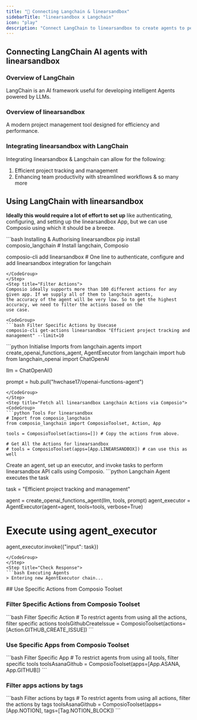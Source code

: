 ```yaml
---
title: "🚀 Connecting Langchain & linearsandbox"
sidebarTitle: "linearsandbox x Langchain"
icon: "play"
description: "Connect LangChain to linearsandbox to create agents to perform tasks using natural language"
---
```


## Connecting LangChain AI agents with linearsandbox

### Overview of LangChain

LangChain is an AI framework useful for developing intelligent Agents powered by LLMs.

### Overview of linearsandbox

A modern project management tool designed for efficiency and performance.

### Integrating linearsandbox with LangChain

Integrating linearsandbox & Langchain can allow for the following:

1. Efficient project tracking and management
2. Enhancing team productivity with streamlined workflows
& so many more

## Using LangChain with linearsandbox

<Steps>
<Step title="Setting Up the Environment">

**Ideally this would require a lot of effort to set up** like authenticating, configuring, and setting up the linearsandbox App, but we can use Composio using which it should be a breeze.

<CodeGroup>
```bash Installing & Authorising linearsandbox
pip install composio_langchain # Install langchain, Composio 

composio-cli add linearsandbox # One line to authenticate, configure and add linearsandbox integration for langchain
```
</CodeGroup>
</Step>
<Step title="Filter Actions">
Composio ideally supports more than 100 different actions for any given app. If we supply all of them to langchain agents, 
the accuracy of the agent will be very low. So to get the highest accuracy, we need to filter the actions based on the 
use case.

<CodeGroup>
```bash Filter Specific Actions by Usecase
composio-cli get-actions linearsandbox "Efficient project tracking and management" --limit=10
```
</CodeGroup>

</Step>
<Step title="Import Base Packages">

<CodeGroup>
```python Initialise Imports
from langchain.agents import create_openai_functions_agent, AgentExecutor
from langchain import hub
from langchain_openai import ChatOpenAI


llm = ChatOpenAI()

prompt = hub.pull("hwchase17/openai-functions-agent")
```
</CodeGroup>
</Step>
<Step title="Fetch all linearsandbox Langchain Actions via Composio">
<CodeGroup>
```python Tools For linearsandbox
# Import from composio_langchain
from composio_langchain import ComposioToolset, Action, App

tools = ComposioToolset(actions=[]) # Copy the actions from above. 

# Get All the Actions for linearsandbox
# tools = ComposioToolset(apps=[App.LINEARSANDBOX]) # can use this as well
```
</CodeGroup>
</Step>
<Step title="Execute the Agent">
Create an agent, set up an executor, and invoke tasks to perform linearsandbox API calls using Composio. 
<CodeGroup>
```python Langchain Agent executes the task

task = "Efficient project tracking and management"

agent = create_openai_functions_agent(llm, tools, prompt)
agent_executor = AgentExecutor(agent=agent, tools=tools, verbose=True)

# Execute using agent_executor
agent_executor.invoke({"input": task})
```
</CodeGroup>
</Step>
<Step title="Check Response">
```bash Executing Agents
> Entering new AgentExecutor chain...
```
</Step>
</Steps>
## Use Specific Actions from Composio Toolset

### Filter Specific Actions from Composio Toolset

<CodeGroup>
```bash Filter Specific Action
# To restrict agents from using all the actions, filter specific actions
toolsGithubCreateIssue = ComposioToolset(actions=[Action.GITHUB_CREATE_ISSUE])
```
</CodeGroup>

### Use Specific Apps from Composio Toolset
<CodeGroup>
```bash Filter Specific App
# To restrict agents from using all tools, filter specific tools
toolsAsanaGithub = ComposioToolset(apps=[App.ASANA, App.GITHUB])
```
</CodeGroup>

### Filter apps actions by tags 
<CodeGroup>
```bash Filter actions by tags
# To restrict agents from using all actions, filter the actions by tags
toolsAsanaGithub = ComposioToolset(apps=[App.NOTION], tags=[Tag.NOTION_BLOCK])
```
</CodeGroup>


